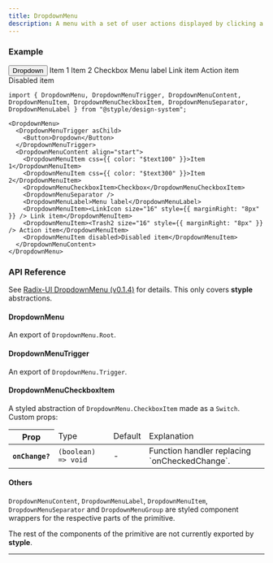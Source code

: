 ```yaml
---
title: DropdownMenu
description: A menu with a set of user actions displayed by clicking a button.
---
```


### Example

<Preview>
  <DropdownMenu>
    <DropdownMenuTrigger asChild>
      <Button>Dropdown</Button>
    </DropdownMenuTrigger>
    <DropdownMenuContent align="start">
      <DropdownMenuItem css={{ color: "$text100" }}>Item 1</DropdownMenuItem>
      <DropdownMenuItem css={{ color: "$text300" }}>Item 2</DropdownMenuItem>
      <DropdownMenuCheckboxItem>Checkbox</DropdownMenuCheckboxItem>
      <DropdownMenuSeparator />
      <DropdownMenuLabel>Menu label</DropdownMenuLabel>
      <DropdownMenuItem><LinkIcon size="16" style={{ marginRight: "8px" }} /> Link item</DropdownMenuItem>
      <DropdownMenuItem><Trash2 size="16" style={{ marginRight: "8px" }} /> Action item</DropdownMenuItem>
      <DropdownMenuItem disabled>Disabled item</DropdownMenuItem>
    </DropdownMenuContent>
  </DropdownMenu>
</Preview>

```tsx outline=true
import { DropdownMenu, DropdownMenuTrigger, DropdownMenuContent, DropdownMenuItem, DropdownMenuCheckboxItem, DropdownMenuSeparator, DropdownMenuLabel } from "@styple/design-system";

<DropdownMenu>
  <DropdownMenuTrigger asChild>
    <Button>Dropdown</Button>
  </DropdownMenuTrigger>
  <DropdownMenuContent align="start">
    <DropdownMenuItem css={{ color: "$text100" }}>Item 1</DropdownMenuItem>
    <DropdownMenuItem css={{ color: "$text300" }}>Item 2</DropdownMenuItem>
    <DropdownMenuCheckboxItem>Checkbox</DropdownMenuCheckboxItem>
    <DropdownMenuSeparator />
    <DropdownMenuLabel>Menu label</DropdownMenuLabel>
    <DropdownMenuItem><LinkIcon size="16" style={{ marginRight: "8px" }} /> Link item</DropdownMenuItem>
    <DropdownMenuItem><Trash2 size="16" style={{ marginRight: "8px" }} /> Action item</DropdownMenuItem>
    <DropdownMenuItem disabled>Disabled item</DropdownMenuItem>
  </DropdownMenuContent>
</DropdownMenu>
```

### API Reference

See [Radix-UI DropdownMenu (v0.1.4)](https://www.radix-ui.com/docs/primitives/components/dropdown-menu) for details. This only covers **styple** abstractions.

#### DropdownMenu

An export of `DropdownMenu.Root`.

#### DropdownMenuTrigger

An export of `DropdownMenu.Trigger`.

#### DropdownMenuCheckboxItem

A styled abstraction of `DropdownMenu.CheckboxItem` made as a `Switch`. Custom props:

<Table>
  <Thead>
    <Tr>
      <Th>Prop</Th>
      <Td>Type</Td>
      <Td>Default</Td>
      <Td>Explanation</Td>
    </Tr>
  </Thead>
  <Tbody>
    <Tr>
      <Th>
        <Code>onChange?</Code>
      </Th>
      <Td>
        <Code color="normal">(boolean) => void</Code>
      </Td>
      <Td>-</Td>
      <Td><Text>Function handler replacing `onCheckedChange`.</Text></Td>
    </Tr>
  </Tbody>
</Table>

#### Others

`DropdownMenuContent`, `DropdownMenuLabel`, `DropdownMenuItem`, `DropdownMenuSeparator` and `DropdownMenuGroup` are styled component wrappers for the respective parts of the primitive. 

The rest of the components of the primitive are not currently exported by **styple**.

---
